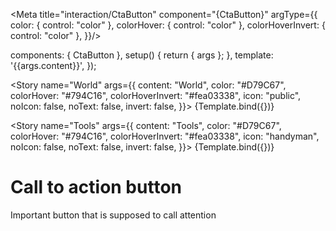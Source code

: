 
<Meta title="interaction/CtaButton" component="{CtaButton}" argType={{
      color: { control: "color" },
      colorHover: { control: "color" },
      colorHoverInvert: { control: "color" },
}}/>

  components: { CtaButton },
  setup() {
    return { args };
  },
  template: '<CtaButton v-bind="args">{{args.content}}</CtaButton>',
});


<Story
  name="World"
  args={{
    content: "World",
    color: "#D79C67",
    colorHover: "#794C16",
    colorHoverInvert: "#fea03338",
    icon: "public",
    noIcon: false,
    noText: false,
    invert: false,
  }}>
  {Template.bind({})}
</Story>

<Story
  name="Tools"
  args={{
    content: "Tools",
    color: "#D79C67",
    colorHover: "#794C16",
    colorHoverInvert: "#fea03338",
    icon: "handyman",
    noIcon: false,
    noText: false,
    invert: false,
  }}>
  {Template.bind({})}
</Story>


# Call to action button

Important button that is supposed to call attention
